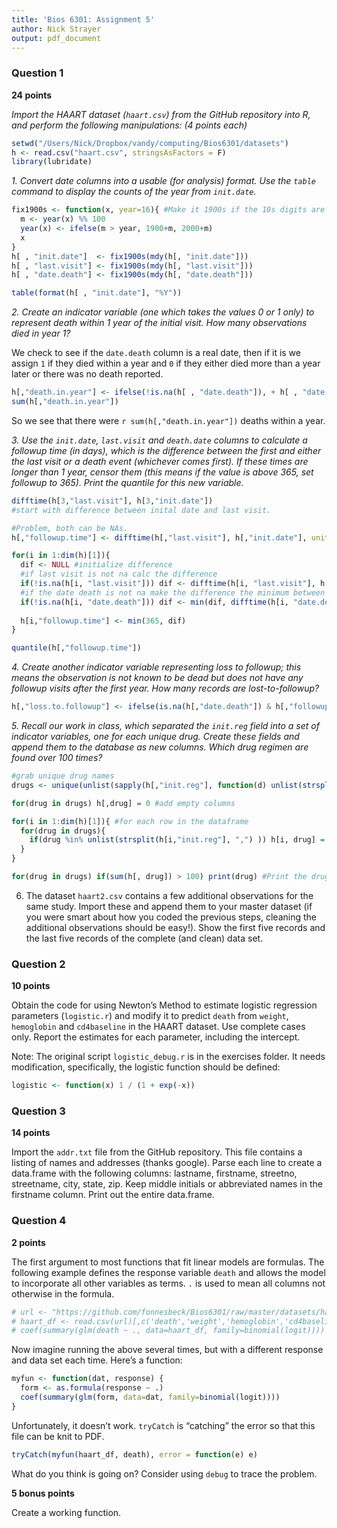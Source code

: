 ```yaml
---
title: 'Bios 6301: Assignment 5'
author: Nick Strayer
output: pdf_document
---
```



### Question 1 ###

**24 points**

_Import the HAART dataset (`haart.csv`) from the GitHub repository into R, and perform the following manipulations: (4 points each)_

```r
setwd("/Users/Nick/Dropbox/vandy/computing/Bios6301/datasets")
h <- read.csv("haart.csv", stringsAsFactors = F)
library(lubridate)
```

_1. Convert date columns into a usable (for analysis) format.  Use the `table` command to display the counts of the year from `init.date`._

```r
fix1900s <- function(x, year=16){ #Make it 1900s if the 10s digits are above 16. 
  m <- year(x) %% 100
  year(x) <- ifelse(m > year, 1900+m, 2000+m)
  x
}
h[ , "init.date"]  <- fix1900s(mdy(h[, "init.date"]))
h[ , "last.visit"] <- fix1900s(mdy(h[, "last.visit"]))
h[ , "date.death"] <- fix1900s(mdy(h[, "date.death"]))

table(format(h[ , "init.date"], "%Y"))
```

_2. Create an indicator variable (one which takes the values 0 or 1 only) to represent death within 1 year of the initial visit.  How many observations died in year 1?_ 

We check to see if the `date.death` column is a real date, then if it is we assign `1` if they died within a year and `0` if they either died more than a year later or there was no death reported.
```r
h[,"death.in.year"] <- ifelse(!is.na(h[ , "date.death"]), + h[ , "date.death"] - h[ , "init.date"] < 365, 0)
sum(h[,"death.in.year"])
```
So we see that there were `r sum(h[,"death.in.year"])` deaths within a year.

_3. Use the `init.date`, `last.visit` and `death.date` columns to calculate a followup time (in days), which is the difference between the first and either the last visit or a death event (whichever comes first). If these times are longer than 1 year, censor them (this means if the value is above 365, set followup to 365).  Print the quantile for this new variable._

```r
difftime(h[3,"last.visit"], h[3,"init.date"]) 
#start with difference between inital date and last visit. 

#Problem, both can be NAs. 
h[,"followup.time"] <- difftime(h[,"last.visit"], h[,"init.date"], units = "days")  

for(i in 1:dim(h)[1]){
  dif <- NULL #initialize difference
  #if last visit is not na calc the difference
  if(!is.na(h[i, "last.visit"])) dif <- difftime(h[i, "last.visit"], h[i,"init.date"], units = "days")  
  #if the date death is not na make the difference the minimum between the old dif and the new one.
  if(!is.na(h[i, "date.death"])) dif <- min(dif, difftime(h[i, "date.death"], h[i,"init.date"], units = "days") )
  
  h[i,"followup.time"] <- min(365, dif)
}

quantile(h[,"followup.time"])
```

_4. Create another indicator variable representing loss to followup; this means the observation is not known to be dead but does not have any followup visits after the first year.  How many records are lost-to-followup?_
```r
h[,"loss.to.followup"] <- ifelse(is.na(h[,"date.death"]) & h[,"followup.time"] < 365, 1,0)
```

_5. Recall our work in class, which separated the `init.reg` field into a set of indicator variables, one for each unique drug. Create these fields and append them to the database as new columns.  Which drug regimen are found over 100 times?_

```r
#grab unique drug names
drugs <- unique(unlist(sapply(h[,"init.reg"], function(d) unlist(strsplit(d, ",") ) ))) #this is ugly...but one line.

for(drug in drugs) h[,drug] = 0 #add empty columns

for(i in 1:dim(h)[1]){ #for each row in the dataframe
  for(drug in drugs){
    if(drug %in% unlist(strsplit(h[i,"init.reg"], ",") )) h[i, drug] = 1 #if the drug is there add to that column
  } 
}

for(drug in drugs) if(sum(h[, drug]) > 100) print(drug) #Print the drugs that are prescribed more than 100 times. 
```

6. The dataset `haart2.csv` contains a few additional observations for the same study. Import these and append them to your master dataset (if you were smart about how you coded the previous steps, cleaning the additional observations should be easy!).  Show the first five records and the last five records of the complete (and clean) data set.

### Question 2 ###

**10 points**

Obtain the code for using Newton's Method to estimate logistic regression parameters (`logistic.r`) and modify it to predict `death` from `weight`, `hemoglobin` and `cd4baseline` in the HAART dataset. Use complete cases only. Report the estimates for each parameter, including the intercept.

Note: The original script `logistic_debug.r` is in the exercises folder.  It needs modification, specifically, the logistic function should be defined:

```r
logistic <- function(x) 1 / (1 + exp(-x))
```

### Question 3 ###

**14 points**

Import the `addr.txt` file from the GitHub repository.  This file contains a listing of names and addresses (thanks google).  Parse each line to create a data.frame with the following columns: lastname, firstname, streetno, streetname, city, state, zip.  Keep middle 
initials or abbreviated names in the firstname column.  Print out the entire data.frame.

### Question 4 ###

**2 points**

The first argument to most functions that fit linear models are formulas.  The following example defines the response variable `death` and allows the model to incorporate all other variables as terms. `.` is used to mean all columns not otherwise in the formula.

```r
# url <- "https://github.com/fonnesbeck/Bios6301/raw/master/datasets/haart.csv"
# haart_df <- read.csv(url)[,c('death','weight','hemoglobin','cd4baseline')]
# coef(summary(glm(death ~ ., data=haart_df, family=binomial(logit))))
```

Now imagine running the above several times, but with a different response and data set each time.  Here's a function:

```r
myfun <- function(dat, response) {
  form <- as.formula(response ~ .)
  coef(summary(glm(form, data=dat, family=binomial(logit))))
}
```

Unfortunately, it doesn't work. `tryCatch` is "catching" the error so that this file can be knit to PDF.

```r
tryCatch(myfun(haart_df, death), error = function(e) e)
```

What do you think is going on?  Consider using `debug` to trace the problem.

**5 bonus points**

Create a working function.
